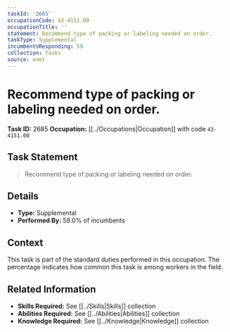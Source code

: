 ```yaml
---
taskId: '2685'
occupationCode: 43-4151.00
occupationTitle: ''
statement: Recommend type of packing or labeling needed on order.
taskType: Supplemental
incumbentsResponding: 59
collection: Tasks
source: onet
---
```

# Recommend type of packing or labeling needed on order.

**Task ID:** 2685
**Occupation:** [[../Occupations|Occupation]] with code `43-4151.00`

## Task Statement

> Recommend type of packing or labeling needed on order.

## Details

- **Type:** Supplemental
- **Performed By:** 59.0% of incumbents

## Context

This task is part of the standard duties performed in this occupation. The percentage indicates how common this task is among workers in the field.

## Related Information

- **Skills Required:** See [[../Skills|Skills]] collection
- **Abilities Required:** See [[../Abilities|Abilities]] collection
- **Knowledge Required:** See [[../Knowledge|Knowledge]] collection
